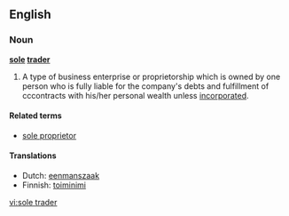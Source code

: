 ==English==

===Noun===
'''[[sole]] [[trader]]'''

#A type of business enterprise or proprietorship which is owned by one person who is fully liable for the company's debts and fulfillment of cccontracts with his/her personal wealth unless [[incorporated]].

====Related terms====
* [[sole proprietor]]

====Translations====
* Dutch: [[eenmanszaak]] {{f}}
* Finnish: [[toiminimi]]

[[vi:sole trader]]